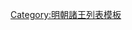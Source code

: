 {{ming|title=明朝荊富順國諸王|ed=荊富順國|head=[[正德 (明朝)|正德]]九年（[[1514年]]）封。|
{{ming/title}}
{{ming/list|富順王|[[朱厚焜]]|朱祐橺、庶二子|[[1514年]]—[[1576年]]|正德九年封。[[萬曆]]四年薨。}}
{{ming/list|富順王|[[朱載垬]]|朱厚焜、庶一子|[[1582年]]—[[1584年]]|萬曆十年襲封。十二年薨。}}
{{ming/list|富順長孫|[[朱翊鏸]]|朱載垬、嫡一子|  |不知何年封[[长孙 (封号)|長孫]]。萬曆二年卒。}}
{{ming/list|富順王|[[朱翊鍉]]|朱載垬、庶一子|[[1588年]]—[[1623年]]前|萬曆二年封[[长孙 (封号)|長孫]]。不知何年封[[长子 (封号)|長子]]。萬曆十六年襲封，薨。}}
{{ming/list|富順王|[[朱常湢]]|朱翊鍉、庶一子|[[1623年]]—？年|萬曆十八年封長孫。三十四年封長子。[[天启 (明朝)|天啟]]三年襲封，薨。}}
{{ming/list|富順長孫|[[朱由檽]]|朱常湢、嫡一子|  |萬曆三十四年封長孫。}}
}}<noinclude>
[[Category:明朝諸王列表模板]]
</noinclude>